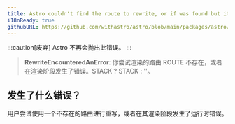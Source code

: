 ```yaml
---
title: Astro couldn't find the route to rewrite, or if was found but it emitted an error during the rendering phase.
i18nReady: true
githubURL: https://github.com/withastro/astro/blob/main/packages/astro/src/core/errors/errors-data.ts
---
```


:::caution[废弃]
Astro 不再会抛出此错误。
:::

> **RewriteEncounteredAnError**: 你尝试渲染的路由 ROUTE 不存在，或者在渲染阶段发生了错误。STACK ? STACK : ''。

## 发生了什么错误？
用户尝试使用一个不存在的路由进行重写，或者在其渲染阶段发生了运行时错误。


